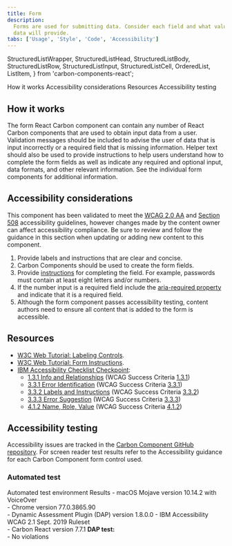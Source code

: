 ```yaml
---
title: Form
description:
  Forms are used for submitting data. Consider each field and what value the
  data will provide.
tabs: ['Usage', 'Style', 'Code', 'Accessibility']
---
```


  StructuredListWrapper,
  StructuredListHead,
  StructuredListBody,
  StructuredListRow,
  StructuredListInput,
  StructuredListCell,
  OrderedList,
  ListItem,
} from 'carbon-components-react';

<AnchorLinks>
  <AnchorLink>How it works</AnchorLink>
  <AnchorLink>Accessibility considerations</AnchorLink>
  <AnchorLink>Resources</AnchorLink>
  <AnchorLink>Accessibility testing</AnchorLink>
</AnchorLinks>

## How it works

The form React Carbon component can contain any number of React Carbon
components that are used to obtain input data from a user. Validation messages
should be included to advise the user of data that is input incorrectly or a
required field that is missing information. Helper text should also be used to
provide instructions to help users understand how to complete the form fields as
well as indicate any required and optional input, data formats, and other
relevant information. See the individual form components for additional
information.

## Accessibility considerations

This component has been validated to meet the
[WCAG 2.0 AA](https://www.w3.org/TR/WCAG20/) and
[Section 508](http://www.section508.gov/) accessibility guidelines, however
changes made by the content owner can affect accessibility compliance. Be sure
to review and follow the guidance in this section when updating or adding new
content to this component.

1. Provide labels and instructions that are clear and concise.
2. Carbon Components should be used to create the form fields.
3. Provide [instructions](https://www.w3.org/WAI/tutorials/forms/instructions/)
   for completing the field. For example, passwords must contain at least eight
   letters and/or numbers.
4. If the number input is a required field include the
   [aria-required property](https://www.w3.org/TR/WCAG20-TECHS/ARIA2.html) and
   indicate that it is a required field.
5. Although the form component passes accessibility testing, content authors
   need to ensure all content that is added to the form is accessible.

## Resources

- [W3C Web Tutorial: Labeling Controls](https://www.w3.org/WAI/tutorials/forms/labels/).
- [W3C Web Tutorial: Form Instructions](https://www.w3.org/WAI/tutorials/forms/instructions/).
- [IBM Accessibility Checklist Checkpoint](https://www.ibm.com/able/guidelines/ci162/accessibility_checklist.html):
  - [1.3.1 Info and Relationships](https://www.ibm.com/able/requirements/requirements/#1_3_1)
    (WCAG Success Criteria
    [1.3.1](https://www.w3.org/WAI/WCAG21/Understanding/info-and-relationships))
  - [3.3.1 Error Identification](https://www.ibm.com/able/requirements/requirements/#3_3_1)
    (WCAG Success Criteria
    [3.3.1](http://www.w3.org/TR/UNDERSTANDING-WCAG20/minimize-error-identified.html))
  - [3.3.2 Labels and Instructions](https://www.ibm.com/able/requirements/requirements/#3_3_2)
    (WCAG Success Criteria
    [3.3.2](https://www.w3.org/WAI/WCAG21/Understanding/labels-or-instructions.html))
  - [3.3.3 Error Suggestion](https://www.ibm.com/able/requirements/requirements/#3_3_3)
    (WCAG Success Criteria
    [3.3.3](https://www.w3.org/TR/UNDERSTANDING-WCAG20/minimize-error-suggestions.html))
  - [4.1.2 Name, Role, Value](https://www.ibm.com/able/requirements/requirements/#4_1_2)
    (WCAG Success Criteria
    [4.1.2](https://www.w3.org/TR/UNDERSTANDING-WCAG20/ensure-compat-rsv.html))

## Accessibility testing

Accessibility issues are tracked in the
[Carbon Component GitHub repository](https://github.com/carbon-design-system/carbon/milestones).
For screen reader test results refer to the Accessibility guidance for each
Carbon Component form control used.

### Automated test

<Row>
  <Column noGutterSm>
    <StructuredListWrapper>
      <StructuredListHead>
        <StructuredListRow head>
          <StructuredListCell head>
            Automated test environment
          </StructuredListCell>
          <StructuredListCell head>Results</StructuredListCell>
        </StructuredListRow>
      </StructuredListHead>
      <StructuredListBody>
        <StructuredListRow>
          <StructuredListCell>
            - macOS Mojave version 10.14.2 with VoiceOver
            <br />
            - Chrome version 77.0.3865.90
            <br />
            - Dynamic Assessment Plugin (DAP) version 1.8.0.0 - IBM
            Accessibility WCAG 2.1 Sept. 2019 Ruleset
            <br />- Carbon React version 7.7.1
          </StructuredListCell>
          <StructuredListCell>
            <strong>DAP test:</strong>
            <br />- No violations
          </StructuredListCell>
        </StructuredListRow>
      </StructuredListBody>
    </StructuredListWrapper>
  </Column>
</Row>

